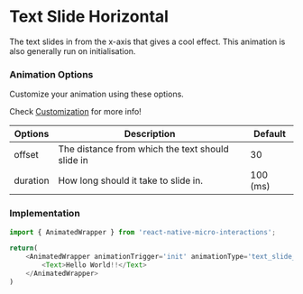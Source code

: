 # Text Slide Horizontal

The text slides in from the x-axis that gives a cool effect. This animation is also generally run on initialisation.

### Animation Options

Customize your animation using these options. 

Check [Customization](/Usage#customization) for more info!

| **Options**        | **Description**                                                                              | **Default**                       |
|---------------------|----------------------------------------------------------------------------------------------|-------------------------------------|
| offset  | The distance from which the text should slide in                                            | 30                                |
| duration| How long should it take to slide in.                                                       | 100 (ms)           |

### Implementation

```js
import { AnimatedWrapper } from 'react-native-micro-interactions';

return(
    <AnimatedWrapper animationTrigger='init' animationType='text_slide_horizontal'>
        <Text>Hello World!!</Text>
    </AnimatedWrapper>
)
```